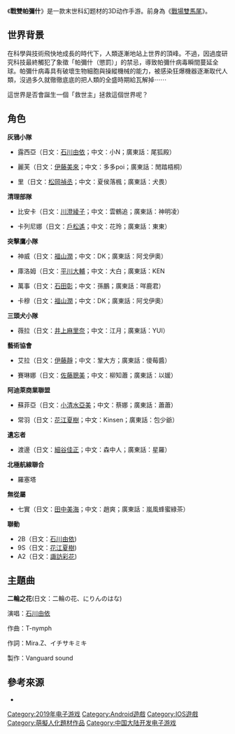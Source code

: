 {{Multiple issues|
{{Copy edit|time=2020-10-30T05:20:28+00:00}}
{{Primarysources|time=2020-10-30T05:20:28+00:00}}
}}

{{NoteTA
| G1 = Games
}}

{{Infobox VG
|title    = 戰雙帕彌什
|english  = Punishing: Gray Raven
|japanese = パニシング：グレイレイヴン
|genre    = [[動作角色扮演遊戲|動作角色扮演]]
|platforms = [[iOS|iOS]]、[[Android|Android]]
|developer = 廣州庫洛科技公司
|released = {{vgr|CN|2019年12月5日|TWHKMO|2020年8月28日|JP|2020年12月4日|KR|2021年7月8日|國際|2021年7月16日}}
}}

《'''戰雙帕彌什'''》是一款末世科幻题材的3D动作手游。前身為《[[戰場雙馬尾|戰場雙馬尾]]》。

==世界背景==
在科學與技術飛快地成長的時代下，人類逐漸地站上世界的頂峰。不過，因過度研究科技最終觸犯了象徵「帕彌什（懲罰）」的禁忌，導致帕彌什病毒瞬間蔓延全球。帕彌什病毒具有破壞生物細胞與操縱機械的能力，被感染狂爆機器逐漸取代人類，沒過多久就徹徹底底的把人類的全盛時期給瓦解掉⋯⋯

這世界是否會誕生一個「救世主」拯救這個世界呢？

==角色==

'''灰鴉小隊'''

* 露西亞（日文：[[石川由依|石川由依]]；中文：小N；廣東話：尾狐殿）

* 麗芙（日文：[[伊藤美來|伊藤美來]]；中文：多多poi；廣東話：閒踏梧桐）

* 里（日文：[[松岡禎丞|松岡禎丞]]；中文：夏侯落楓；廣東話：犬畏）

'''清理部隊'''

* 比安卡（日文：[[川澄綾子|川澄綾子]]；中文：雲鶴追；廣東話：神明凌）

* 卡列尼娜（日文：[[戶松遙|戶松遙]]；中文：花玲；廣東話：東東）

'''突擊鷹小隊'''

* 神威（日文：[[福山潤|福山潤]]；中文：DK；廣東話：阿戈伊奧）

*庫洛姆（日文：[[平川大輔|平川大輔]]；中文：大白；廣東話：KEN

*萬事（日文：[[石田彰|石田彰]]；中文：孫鵬；廣東話：咩鹿君）

*卡穆（日文：[[福山潤|福山潤]]；中文：DK；廣東話：阿戈伊奧）

'''三頭犬小隊'''
*薇拉（日文：[[井上麻里奈|井上麻里奈]]；中文：江月；廣東話：YUI）

'''藝術協會'''

*艾拉（日文：[[伊藤靜|伊藤靜]]；中文：鞏大方；廣東話：傻莓醬）

*賽琳娜（日文：[[佐藤聰美|佐藤聰美]]；中文：柳知蕭；廣東話：以媛）

'''阿迪萊商業聯盟'''

*蘇菲亞（日文：[[小清水亞美|小清水亞美]]；中文：蔡娜；廣東話：蕭蕭）

*常羽（日文：[[花江夏樹|花江夏樹]]；中文：Kinsen；廣東話：包少爺）

'''遺忘者'''
* 渡邊（日文：[[細谷佳正|細谷佳正]]；中文：森中人；廣東話：星羅）

'''北極航線聯合'''

* 羅塞塔

'''無從屬'''
* 七實（日文：[[田中美海|田中美海]]；中文：趙爽；廣東話：嵐風蜂蜜綠茶）

'''聯動'''
* 2B（日文：[[石川由依|石川由依]])
* 9S（日文：[[花江夏樹|花江夏樹]])
* A2（日文：[[諏訪彩花|諏訪彩花]])

==主題曲==

'''二輪之花'''(日文：二輪の花、にりんのはな)

演唱：[[石川由依|石川由依]]

作曲：T-nymph

作詞：Mira.Z、イチサキミキ

製作：Vanguard sound

==參考來源==
* {{official website}}{{zh-hans icon}}

{{DEFAULTSORT:Punishing: Gray Raven}}
[[Category:2019年电子游戏|Category:2019年电子游戏]]
[[Category:Android遊戲|Category:Android遊戲]]
[[Category:IOS遊戲|Category:IOS遊戲]]
[[Category:萌擬人化題材作品|Category:萌擬人化題材作品]]
[[Category:中国大陆开发电子游戏|Category:中国大陆开发电子游戏]]